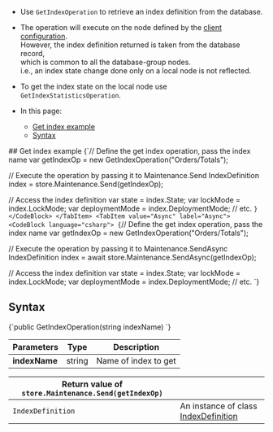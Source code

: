 
<Admonition type="note" title="">

* Use `GetIndexOperation` to retrieve an index definition from the database.

* The operation will execute on the node defined by the [client configuration](../../../../client-api/configuration/load-balance/overview.mdx#client-logic-for-choosing-a-node).  
  However, the index definition returned is taken from the database record,  
  which is common to all the database-group nodes.  
  i.e., an index state change done only on a local node is not reflected.

* To get the index state on the local node use `GetIndexStatisticsOperation`.

* In this page:
    * [Get index example](../../../../client-api/operations/maintenance/indexes/get-index.mdx#get-index-example)
    * [Syntax](../../../../client-api/operations/maintenance/indexes/get-index.mdx#syntax)

</Admonition>
## Get index example

<Tabs groupId='languageSyntax'>
<TabItem value="Sync" label="Sync">
<CodeBlock language="csharp">
{`// Define the get index operation, pass the index name
var getIndexOp = new GetIndexOperation("Orders/Totals");

// Execute the operation by passing it to Maintenance.Send
IndexDefinition index = store.Maintenance.Send(getIndexOp);

// Access the index definition
var state = index.State;
var lockMode = index.LockMode;
var deploymentMode = index.DeploymentMode;
// etc.
`}
</CodeBlock>
</TabItem>
<TabItem value="Async" label="Async">
<CodeBlock language="csharp">
{`// Define the get index operation, pass the index name
var getIndexOp = new GetIndexOperation("Orders/Totals");

// Execute the operation by passing it to Maintenance.SendAsync
IndexDefinition index = await store.Maintenance.SendAsync(getIndexOp);

// Access the index definition
var state = index.State;
var lockMode = index.LockMode;
var deploymentMode = index.DeploymentMode;
// etc.
`}
</CodeBlock>
</TabItem>
</Tabs>



## Syntax

<TabItem value="get_index_syntax" label="get_index_syntax">
<CodeBlock language="csharp">
{`public GetIndexOperation(string indexName)
`}
</CodeBlock>
</TabItem>

| Parameters | Type | Description |
| - | - | - |
| __indexName__ | string | Name of index to get |

| Return value of `store.Maintenance.Send(getIndexOp)` | |
|- | - |
| `IndexDefinition` | An instance of class [IndexDefinition](../../../../client-api/operations/maintenance/indexes/put-indexes.mdx#indexdefinition) |




